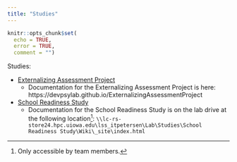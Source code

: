 ```yaml
---
title: "Studies"
---
```


```r
knitr::opts_chunk$set(
  echo = TRUE,
  error = TRUE,
  comment = "")
```

Studies:

- [Externalizing Assessment Project](study-externalizingSpectrumAcrossLifespan)
    - Documentation for the Externalizing Assessment Project is here: https://devpsylab.github.io/ExternalizingAssessmentProject
- [School Readiness Study](study-schoolReadinessStudy.html)
    - Documentation for the School Readiness Study is on the lab drive at the following location[^1]:
    `\\lc-rs-store24.hpc.uiowa.edu\lss_itpetersen\Lab\Studies\School Readiness Study\Wiki\_site\index.html`

[^1]: Only accessible by team members.
